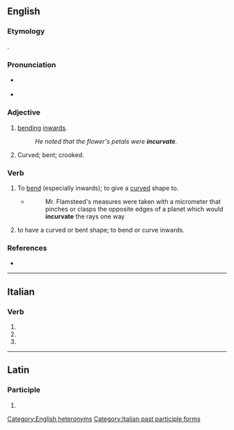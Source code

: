 ==English==

===Etymology===
{{etyl|la|en}} {{lena}} {{m|la|incurvatus}}.

===Pronunciation===
* {{q|adjective}} {{IPA|en|/ˈɪŋkə(ɹ)vɪt/}}
* {{q|verb}} {{IPA|en|/ˈɪŋkə(ɹ)veɪt/}}

===Adjective===
{{en-adj}}

# [[bending]] [[inwards]].
#: ''He noted that the flower's petals were '''incurvate'''.''
# Curved; bent; crooked.

===Verb===
{{en-verb}}

# {{lb|en|transitive}} To [[bend]] (especially inwards); to give a [[curved]] shape to.
#* {{RQ:Derham Physico}}
#*:Mr. Flamsteed's measures were taken with a micrometer that pinches or clasps the opposite edges of a planet which would '''incurvate''' the rays one way
# {{lb|en|intransitive}} to have a curved or bent shape; to bend or curve inwards.

===References===
* {{R:OED2}}

[[Category:English heteronyms]]
----

==Italian==

===Verb===
{{head|it|verb form}}

# {{inflection of|it|incurvare||2|p|pres|indc}}
# {{inflection of|it|incurvare||2|p|impr}}
# {{feminine plural of|it|incurvato}}

[[Category:Italian past participle forms]]

----

==Latin==

===Participle===
{{la-part-form|incurvāte}}

# {{inflection of|la|incurvātus||voc|m|s}}